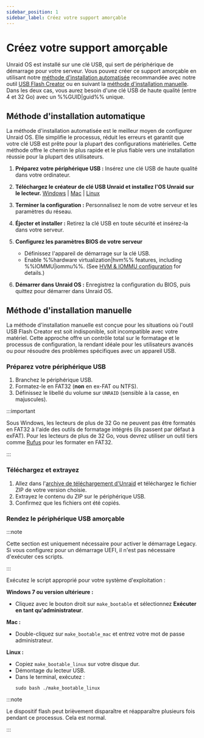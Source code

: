 ```yaml
---
sidebar_position: 1
sidebar_label: Créez votre support amorçable
---
```


# Créez votre support amorçable

Unraid OS est installé sur une clé USB, qui sert de périphérique de démarrage pour votre serveur. Vous pouvez créer ce support amorçable en utilisant notre [méthode d'installation automatisée](./create-your-bootable-media.mdx#automated-install-method) recommandée avec notre outil [USB Flash Creator](https://unraid.net/download) ou en suivant la [méthode d'installation manuelle](./create-your-bootable-media.mdx#manual-install-method). Dans les deux cas, vous aurez besoin d'une clé USB de haute qualité (entre 4 et 32 Go) avec un %%GUID|guid%% unique.

## Méthode d'installation automatique

La méthode d'installation automatisée est le meilleur moyen de configurer Unraid OS. Elle simplifie le processus, réduit les erreurs et garantit que votre clé USB est prête pour la plupart des configurations matérielles. Cette méthode offre le chemin le plus rapide et le plus fiable vers une installation réussie pour la plupart des utilisateurs.

1. **Préparez votre périphérique USB :**
   Insérez une clé USB de haute qualité dans votre ordinateur.

2. **Téléchargez le créateur de clé USB Unraid et installez l'OS Unraid sur le lecteur.**
   [Windows](https://releases.unraid.net/dl/stable/usb-creator.exe) | [Mac](https://releases.unraid.net/dl/stable/usb-creator.dmg) | [Linux](https://releases.unraid.net/dl/stable/usb-creator.deb)

3. **Terminer la configuration :**
   Personnalisez le nom de votre serveur et les paramètres du réseau.

4. **Éjecter et installer :**
   Retirez la clé USB en toute sécurité et insérez-la dans votre serveur.

5. **Configurez les paramètres BIOS de votre serveur**
   - Définissez l'appareil de démarrage sur la clé USB.
   - Enable %%hardware virtualization|hvm%% features, including %%IOMMU|iommu%%.  (See [HVM & IOMMU configuration](../../using-unraid-to/create-virtual-machines/overview-and-system-prep.mdx#hvm--iommu-what-they-enable) for details.)

6. **Démarrer dans Unraid OS :**
   Enregistrez la configuration du BIOS, puis quittez pour démarrer dans Unraid OS.

## Méthode d'installation manuelle

La méthode d'installation manuelle est conçue pour les situations où l'outil USB Flash Creator est soit indisponible, soit incompatible avec votre matériel. Cette approche offre un contrôle total sur le formatage et le processus de configuration, la rendant idéale pour les utilisateurs avancés ou pour résoudre des problèmes spécifiques avec un appareil USB.

### Préparez votre périphérique USB

1. Branchez le périphérique USB.
2. Formatez-le en FAT32 (**non** en ex-FAT ou NTFS).
3. Définissez le libellé du volume sur `UNRAID` (sensible à la casse, en majuscules).

:::important

Sous Windows, les lecteurs de plus de 32 Go ne peuvent pas être formatés en FAT32 à l'aide des outils de formatage intégrés (ils passent par défaut à exFAT). Pour les lecteurs de plus de 32 Go, vous devrez utiliser un outil tiers comme [Rufus](https://rufus.ie/en/) pour les formater en FAT32.

:::

### Téléchargez et extrayez

1. Allez dans l'[archive de téléchargement d'Unraid](../../download_list.mdx) et téléchargez le fichier ZIP de votre version choisie.
2. Extrayez le contenu du ZIP sur le périphérique USB.
3. Confirmez que les fichiers ont été copiés.

### Rendez le périphérique USB amorçable

:::note

Cette section est uniquement nécessaire pour activer le démarrage Legacy. Si vous configurez pour un démarrage UEFI, il n'est pas nécessaire d'exécuter ces scripts.

:::

Exécutez le script approprié pour votre système d'exploitation :

**Windows 7 ou version ultérieure :**

- Cliquez avec le bouton droit sur `make_bootable` et sélectionnez **Exécuter en tant qu'administrateur**.

**Mac :**

- Double-cliquez sur `make_bootable_mac` et entrez votre mot de passe administrateur.

**Linux :**

- Copiez `make_bootable_linux` sur votre disque dur.
- Démontage du lecteur USB.
- Dans le terminal, exécutez :
  ```
  sudo bash ./make_bootable_linux
  ```

:::note

Le dispositif flash peut brièvement disparaître et réapparaître plusieurs fois pendant ce processus. Cela est normal.

:::

